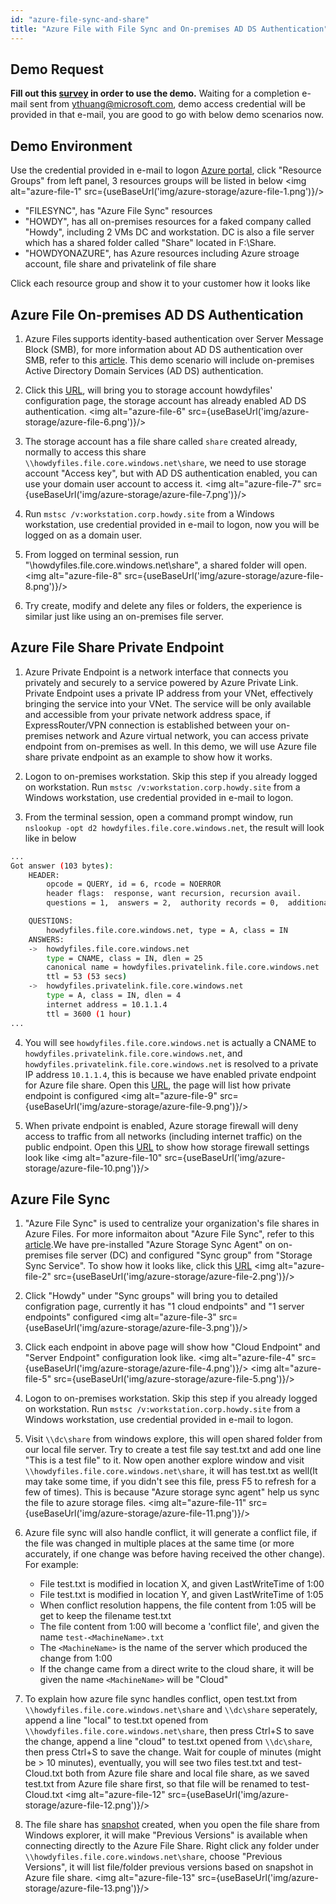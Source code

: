 ```yaml
---
id: "azure-file-sync-and-share"
title: "Azure File with File Sync and On-premises AD DS Authentication"
---
```



## Demo Request
**Fill out this [survey](https://forms.office.com/Pages/ResponsePage.aspx?id=v4j5cvGGr0GRqy180BHbR2TLimZclS5AtMUGZWZi-PZUMTcxWElaU0xSSzkxNDk2SkhQQVNVMDlLTC4u) in order to use the demo.** Waiting for a completion e-mail sent from ythuang@microsoft.com, demo access credential will be provided in that e-mail, you are good to go with below demo scenarios now.

## Demo Environment
Use the credential provided in e-mail to logon [Azure portal](https://portal.azure.com), click "Resource Groups" from left panel, 3 resources groups will be listed in below
<img alt="azure-file-1" src={useBaseUrl('img/azure-storage/azure-file-1.png')}/>

- "FILESYNC", has "Azure File Sync" resources
- "HOWDY", has all on-premises resources for a faked company called "Howdy", including 2 VMs DC and workstation. DC is also a file server which has a shared folder called "Share" located in F:\Share.
- "HOWDYONAZURE", has Azure resources including Azure stroage account, file share and privatelink of file share

Click each resource group and show it to your customer how it looks like

## Azure File On-premises AD DS Authentication
1. Azure Files supports identity-based authentication over Server Message Block (SMB), for more information about AD DS authentication over SMB, refer to this [article](https://docs.microsoft.com/en-us/azure/storage/files/storage-files-identity-auth-active-directory-enable). This demo scenario will include on-premises Active Directory Domain Services (AD DS) authentication.

2. Click this [URL](https://portal.azure.com/#@howdy.site/resource/subscriptions/4ee28f16-3d14-4ee0-8d50-f4b8afc5723c/resourceGroups/HOWDYONAZURE/providers/Microsoft.Storage/storageAccounts/howdyfiles/configuration), will bring you to storage account howdyfiles' configuration page, the storage account has already enabled AD DS authentication. 
<img alt="azure-file-6" src={useBaseUrl('img/azure-storage/azure-file-6.png')}/>

3. The storage account has a file share called `share` created already, normally to access this share `\\howdyfiles.file.core.windows.net\share`, we need to use storage account "Access key", but with AD DS authentication enabled, you can use your domain user account to access it.
<img alt="azure-file-7" src={useBaseUrl('img/azure-storage/azure-file-7.png')}/>

4. Run `mstsc /v:workstation.corp.howdy.site` from a Windows workstation, use credential provided in e-mail to logon, now you will be logged on as a domain user.

5. From logged on terminal session, run "\\howdyfiles.file.core.windows.net\share", a shared folder will open.
<img alt="azure-file-8" src={useBaseUrl('img/azure-storage/azure-file-8.png')}/>

6. Try create, modify and delete any files or folders, the experience is similar just like using an on-premises file server.

## Azure File Share Private Endpoint
1. Azure Private Endpoint is a network interface that connects you privately and securely to a service powered by Azure Private Link. Private Endpoint uses a private IP address from your VNet, effectively bringing the service into your VNet. The service will be only available and accessible from your private network address space, if ExpressRouter/VPN connection is established between your on-premises network and Azure virtual network, you can access private endpoint from on-premises as well. In this demo, we will use Azure file share private endpoint as an example to show how it works.

2. Logon to on-premises workstation. Skip this step if you already logged on workstation. Run `mstsc /v:workstation.corp.howdy.site` from a Windows workstation, use credential provided in e-mail to logon.

3. From the terminal session, open a command prompt window, run `nslookup -opt d2 howdyfiles.file.core.windows.net`, the result will look like in below
```sh {11-13,15-17}
...
Got answer (103 bytes):
    HEADER:
        opcode = QUERY, id = 6, rcode = NOERROR
        header flags:  response, want recursion, recursion avail.
        questions = 1,  answers = 2,  authority records = 0,  additional = 0

    QUESTIONS:
        howdyfiles.file.core.windows.net, type = A, class = IN
    ANSWERS:
    ->  howdyfiles.file.core.windows.net
        type = CNAME, class = IN, dlen = 25
        canonical name = howdyfiles.privatelink.file.core.windows.net
        ttl = 53 (53 secs)
    ->  howdyfiles.privatelink.file.core.windows.net
        type = A, class = IN, dlen = 4
        internet address = 10.1.1.4
        ttl = 3600 (1 hour)
...
```

4. You will see `howdyfiles.file.core.windows.net` is actually a CNAME to `howdyfiles.privatelink.file.core.windows.net`, and `howdyfiles.privatelink.file.core.windows.net` is resolved to a private IP address `10.1.1.4`, this is because we have enabled private endpoint for Azure file share. Open this [URL](https://portal.azure.com/#@howdy.site/resource/subscriptions/4ee28f16-3d14-4ee0-8d50-f4b8afc5723c/resourceGroups/HOWDYONAZURE/providers/Microsoft.Network/privateEndpoints/howdyfilespe/overview), the page will list how private endpoint is configured
<img alt="azure-file-9" src={useBaseUrl('img/azure-storage/azure-file-9.png')}/>

5. When private endpoint is enabled, Azure storage firewall will deny access to traffic from all networks (including internet traffic) on the public endpoint. Open this [URL](https://portal.azure.com/#@howdy.site/resource/subscriptions/4ee28f16-3d14-4ee0-8d50-f4b8afc5723c/resourceGroups/HOWDYONAZURE/providers/Microsoft.Storage/storageAccounts/howdyfiles/accessControl) to show how storage firewall settings look like
<img alt="azure-file-10" src={useBaseUrl('img/azure-storage/azure-file-10.png')}/>

## Azure File Sync
1. "Azure File Sync" is used to centralize your organization's file shares in Azure Files. For more informaiton about "Azure File Sync", refer to this [article](https://docs.microsoft.com/en-us/azure/storage/files/storage-sync-files-deployment-guide?tabs=azure-portal).We have pre-installed "Azure Storage Sync Agent" on on-premises file server (DC) and configured "Sync group" from "Storage Sync Service". To show how it looks like, click this [URL](https://portal.azure.com/#@howdy.site/resource/subscriptions/4ee28f16-3d14-4ee0-8d50-f4b8afc5723c/resourceGroups/FILESYNC/providers/Microsoft.StorageSync/storageSyncServices/filesync/overview)
<img alt="azure-file-2" src={useBaseUrl('img/azure-storage/azure-file-2.png')}/>

2. Click "Howdy" under "Sync groups" will bring you to detailed configration page, currently it has "1 cloud endpoints" and "1 server endpoints" configured
<img alt="azure-file-3" src={useBaseUrl('img/azure-storage/azure-file-3.png')}/>

3. Click each endpoint in above page will show how "Cloud Endpoint" and "Server Endpoint" configuration look like.
<img alt="azure-file-4" src={useBaseUrl('img/azure-storage/azure-file-4.png')}/>
<img alt="azure-file-5" src={useBaseUrl('img/azure-storage/azure-file-5.png')}/>

4. Logon to on-premises workstation. Skip this step if you already logged on workstation. Run `mstsc /v:workstation.corp.howdy.site` from a Windows workstation, use credential provided in e-mail to logon.

5. Visit `\\dc\share` from windows explore, this will open shared folder from our local file server. Try to create a test file say test.txt and add one line "This is a test file" to it. Now open another explore window and visit `\\howdyfiles.file.core.windows.net\share`, it will has test.txt as well(It may take some time, if you didn't see this file, press F5 to refresh for a few of times). This is because "Azure storage sync agent" help us sync the file to azure storage files.
<img alt="azure-file-11" src={useBaseUrl('img/azure-storage/azure-file-11.png')}/>

6. Azure file sync will also handle conflict, it will generate a conflict file, if the file was changed in multiple places at the same time (or more accurately, if one change was before having received the other change). For example:
    - File test.txt is modified in location X, and given LastWriteTime of 1:00
    - File test.txt is modified in location Y, and given LastWriteTime of 1:05
    - When conflict resolution happens, the file content from 1:05 will be get to keep the filename test.txt
    - The file content from 1:00 will become a 'conflict file', and given the name `test-<MachineName>.txt`
    - The `<MachineName>` is the name of the server which produced the change from 1:00
    - If the change came from a direct write to the cloud share, it will be given the name `<MachineName>` will be "Cloud"

7. To explain how azure file sync handles conflict, open test.txt from `\\howdyfiles.file.core.windows.net\share` and `\\dc\share` seperately, append a line "local" to test.txt opened from `\\howdyfiles.file.core.windows.net\share`, then press Ctrl+S to save the change, append a line "cloud" to test.txt opened from `\\dc\share`, then press Ctrl+S to save the change. Wait for couple of minutes (might be > 10 minutes), eventually, you will see two files test.txt and test-Cloud.txt both from Azure file share and local file share, as we saved test.txt from Azure file share first, so that file will be renamed to test-Cloud.txt
<img alt="azure-file-12" src={useBaseUrl('img/azure-storage/azure-file-12.png')}/>

8. The file share has [snapshot](https://docs.microsoft.com/en-us/azure/storage/files/storage-snapshots-files) created, when you open the file share from Windows explorer, it will make "Previous Versions" is available when connecting directly to the Azure File Share. Right click any folder under `\\howdyfiles.file.core.windows.net\share`, choose "Previous Versions", it will list file/folder previous versions based on snapshot in Azure file share.
<img alt="azure-file-13" src={useBaseUrl('img/azure-storage/azure-file-13.png')}/>




